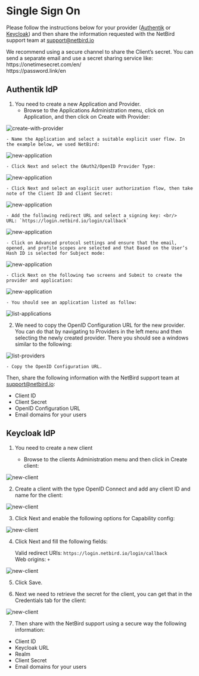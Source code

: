 # Single Sign On

Please follow the instructions below for your provider ([Authentik](#authentik-id-p) or [Keycloak](#keycloak-id-p)) and then share the information requested with the NetBird support team at support@netbird.io

<Note>
We recommend using a secure channel to share the Client’s secret. You can send a separate email and use a secret sharing service like: <br/>
https://onetimesecret.com/en/ <br/>
https://password.link/en
</Note>

## Authentik IdP

1. You need to create a new Application and Provider.
    - Browse to the Applications Administration menu, click on Application, and then click on Create with Provider:

<p>
    <img src="/docs-static/img/how-to-guides/single-sign-on/authentik-idp/1-create-with-provider.png" alt="create-with-provider" className="imagewrapper-big"/>
</p>
 
    - Name the Application and select a suitable explicit user flow. In the example below, we used NetBird:

<p>
    <img src="/docs-static/img/how-to-guides/single-sign-on/authentik-idp/2-new-application.png" alt="new-application" className="imagewrapper-big"/>
</p>

    - Click Next and select the OAuth2/OpenID Provider Type:

<p>
    <img src="/docs-static/img/how-to-guides/single-sign-on/authentik-idp/3-new-application-type.png" alt="new-application" className="imagewrapper-big"/>
</p>

    - Click Next and select an explicit user authorization flow, then take note of the Client ID and Client Secret:
<p>
    <img src="/docs-static/img/how-to-guides/single-sign-on/authentik-idp/4-new-application-client-id.png" alt="new-application" className="imagewrapper-big"/>
</p>

    - Add the following redirect URL and select a signing key: <br/>
    URL: `https://login.netbird.io/login/callback`
<p>
    <img src="/docs-static/img/how-to-guides/single-sign-on/authentik-idp/5-new-application-sign.png" alt="new-application" className="imagewrapper-big"/>
</p>

    - Click on Advanced protocol settings and ensure that the email, opened, and profile scopes are selected and that Based on the User’s Hash ID is selected for Subject mode:

<p>
    <img src="/docs-static/img/how-to-guides/single-sign-on/authentik-idp/6-new-application-scopes.png" alt="new-application" className="imagewrapper-big"/>
</p>

    - Click Next on the following two screens and Submit to create the provider and application:

<p>
    <img src="/docs-static/img/how-to-guides/single-sign-on/authentik-idp/7-new-application-submit.png" alt="new-application" className="imagewrapper-big"/>
</p>

    - You should see an application listed as follow:

<p>
    <img src="/docs-static/img/how-to-guides/single-sign-on/authentik-idp/8-list-applications.png" alt="list-applications" className="imagewrapper-big"/>
</p>

2. We need to copy the OpenID Configuration URL for the new provider. You can do that by navigating to Providers in the left menu and then selecting the newly created provider. There you should see a windows similar to the following:

<p>
    <img src="/docs-static/img/how-to-guides/single-sign-on/authentik-idp/9-list-providers.png" alt="list-providers" className="imagewrapper-big"/>
</p>

    - Copy the OpenID Configuration URL.


Then, share the following information with the NetBird support team at support@netbird.io:

- Client ID
- Client Secret
- OpenID Configuration URL
- Email domains for your users


## Keycloak IdP

1. You need to create a new client

    - Browse to the clients Administration menu and then click in Create client:

<p>
    <img src="/docs-static/img/how-to-guides/single-sign-on/keycloak-idp/1-new-client.png" alt="new-client" className="imagewrapper-big"/>
</p>

2. Create a client with the type OpenID Connect and add any client ID and name for the client:

<p>
    <img src="/docs-static/img/how-to-guides/single-sign-on/keycloak-idp/2-new-client-type.png" alt="new-client" className="imagewrapper-big"/>
</p>

3. Click Next and enable the following options for Capability config:

<p>
    <img src="/docs-static/img/how-to-guides/single-sign-on/keycloak-idp/3-new-client-capability.png" alt="new-client" className="imagewrapper-big"/>
</p>

4. Click Next and fill the following fields:

    Valid redirect URIs: `https://login.netbird.io/login/callback` <br/>
    Web origins: `+`

<p>
    <img src="/docs-static/img/how-to-guides/single-sign-on/keycloak-idp/4-new-client-callback.png" alt="new-client" className="imagewrapper-big"/>
</p>

5. Click Save.

6. Next we need to retrieve the secret for the client, you can get that in the Credentials tab for the client:

<p>
    <img src="/docs-static/img/how-to-guides/single-sign-on/keycloak-idp/5-new-client-credentials.png" alt="new-client" className="imagewrapper-big"/>
</p>

7. Then share with the NetBird support using a secure way the following information:

- Client ID
- Keycloak URL
- Realm
- Client Secret
- Email domains for your users